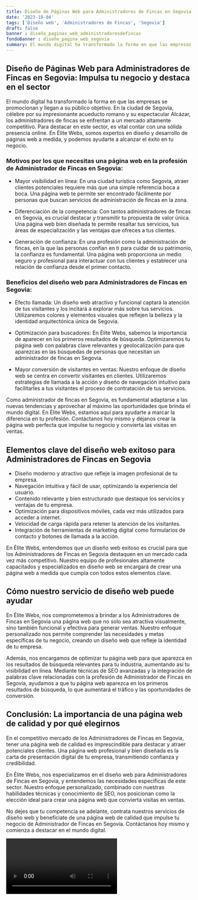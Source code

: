 ```yaml
---
title: Diseño de Páginas Web para Administradores de Fincas en Segovia
date: '2023-10-04'
tags: ['Diseño web', 'Administradores de Fincas', 'Segovia']
draft: false
banner : diseño_paginas_web_administradoresdefincas
fondoBanner : diseño_pagina_web_segovia
summary: El mundo digital ha transformado la forma en que las empresas se promocionan y llegan a su público objetivo. En la ciudad de Segovia, célebre por su impresionante acueducto romano y su espectacular Alcázar, los administradores de fincas se enfrentan a un mercado altamente competitivo. Para destacar en este sector, es vital contar con una sólida presencia online. En Élite Webs, somos expertos en diseño y desarrollo de páginas web a medida, y podemos ayudarte a alcanzar el éxito en tu negocio.
---
```


## Diseño de Páginas Web para Administradores de Fincas en Segovia: Impulsa tu negocio y destaca en el sector

El mundo digital ha transformado la forma en que las empresas se promocionan y llegan a su público objetivo. En la ciudad de Segovia, célebre por su impresionante acueducto romano y su espectacular Alcázar, los administradores de fincas se enfrentan a un mercado altamente competitivo. Para destacar en este sector, es vital contar con una sólida presencia online. En Élite Webs, somos expertos en diseño y desarrollo de páginas web a medida, y podemos ayudarte a alcanzar el éxito en tu negocio.

### Motivos por los que necesitas una página web en la profesión de Administrador de Fincas en Segovia:

- Mayor visibilidad en línea: En una ciudad turística como Segovia, atraer clientes potenciales requiere más que una simple referencia boca a boca. Una página web te permite ser encontrado fácilmente por personas que buscan servicios de administración de fincas en la zona.

- Diferenciación de la competencia: Con tantos administradores de fincas en Segovia, es crucial destacar y transmitir tu propuesta de valor única. Una página web bien diseñada te permite resaltar tus servicios, tus áreas de especialización y las ventajas que ofreces a tus clientes.

- Generación de confianza: En una profesión como la administración de fincas, en la que las personas confían en ti para cuidar de su patrimonio, la confianza es fundamental. Una página web proporciona un medio seguro y profesional para interactuar con tus clientes y establecer una relación de confianza desde el primer contacto.

### Beneficios del diseño web para Administradores de Fincas en Segovia:

- Efecto llamada: Un diseño web atractivo y funcional captará la atención de tus visitantes y los incitará a explorar más sobre tus servicios. Utilizaremos colores y elementos visuales que reflejen la belleza y la identidad arquitectónica única de Segovia.

- Optimización para buscadores: En Élite Webs, sabemos la importancia de aparecer en los primeros resultados de búsqueda. Optimizaremos tu página web con palabras clave relevantes y geolocalización para que aparezcas en las búsquedas de personas que necesitan un administrador de fincas en Segovia.

- Mayor conversión de visitantes en ventas: Nuestro enfoque de diseño web se centra en convertir visitantes en clientes. Utilizaremos estrategias de llamada a la acción y diseño de navegación intuitivo para facilitarles a tus visitantes el proceso de contratación de tus servicios.

Como administrador de fincas en Segovia, es fundamental adaptarse a las nuevas tendencias y aprovechar al máximo las oportunidades que brinda el mundo digital. En Élite Webs, estamos aquí para ayudarte a marcar la diferencia en tu profesión. Contáctanos hoy mismo y déjanos crear la página web perfecta que impulse tu negocio y convierta las visitas en ventas.

<GifSeo />

<Cta />

## Elementos clave del diseño web exitoso para Administradores de Fincas en Segovia

- Diseño moderno y atractivo que refleje la imagen profesional de tu empresa.
- Navegación intuitiva y fácil de usar, optimizando la experiencia del usuario.
- Contenido relevante y bien estructurado que destaque los servicios y ventajas de tu empresa.
- Optimización para dispositivos móviles, cada vez más utilizados para acceder a internet.
- Velocidad de carga rápida para retener la atención de los visitantes.
- Integración de herramientas de marketing digital como formularios de contacto y botones de llamada a la acción.

En Élite Webs, entendemos que un diseño web exitoso es crucial para que los Administradores de Fincas en Segovia destaquen en un mercado cada vez más competitivo. Nuestro equipo de profesionales altamente capacitados y especializados en diseño web se encargará de crear una página web a medida que cumpla con todos estos elementos clave.

## Cómo nuestro servicio de diseño web puede ayudar

En Élite Webs, nos comprometemos a brindar a los Administradores de Fincas en Segovia una página web que no solo sea atractiva visualmente, sino también funcional y efectiva para generar ventas. Nuestro enfoque personalizado nos permite comprender las necesidades y metas específicas de tu negocio, creando un diseño web que refleje la identidad de tu empresa.

Además, nos encargamos de optimizar tu página web para que aparezca en los resultados de búsqueda relevantes para tu industria, aumentando así tu visibilidad en línea. Mediante técnicas de SEO avanzadas y la integración de palabras clave relacionadas con la profesión de Administrador de Fincas en Segovia, ayudamos a que tu página web aparezca en los primeros resultados de búsqueda, lo que aumentará el tráfico y las oportunidades de conversión.

## Conclusión: La importancia de una página web de calidad y por qué elegirnos

En el competitivo mercado de los Administradores de Fincas en Segovia, tener una página web de calidad es imprescindible para destacar y atraer potenciales clientes. Una página web profesional y bien diseñada es la carta de presentación digital de tu empresa, transmitiendo confianza y credibilidad.

En Élite Webs, nos especializamos en el diseño web para Administradores de Fincas en Segovia, y entendemos las necesidades específicas de este sector. Nuestro enfoque personalizado, combinado con nuestras habilidades técnicas y conocimiento de SEO, nos posicionan como la elección ideal para crear una página web que convierta visitas en ventas.

No dejes que tu competencia se adelante, contrata nuestros servicios de diseño web y benefíciate de una página web de calidad que impulse tu negocio de Administrador de Fincas en Segovia. Contáctanos hoy mismo y comienza a destacar en el mundo digital.

<Video />

<CtaBot job='Administradores de Fincas' city='Segovia'/>

<Gmaps query='Segovia+españa+maps' />